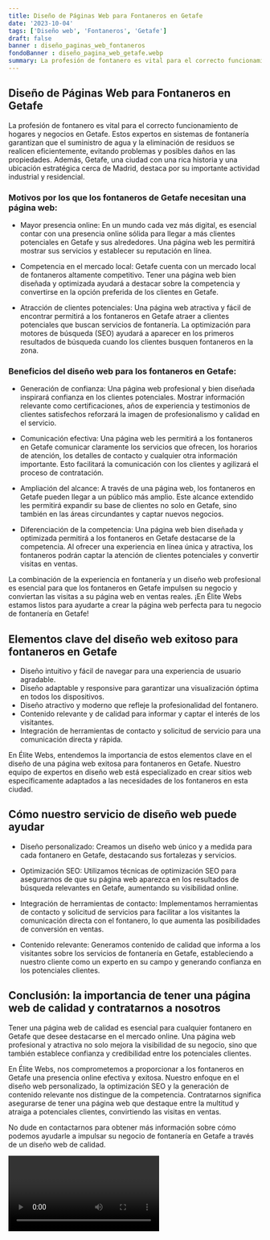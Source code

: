 ```yaml
---
title: Diseño de Páginas Web para Fontaneros en Getafe
date: '2023-10-04'
tags: ['Diseño web', 'Fontaneros', 'Getafe']
draft: false
banner : diseño_paginas_web_fontaneros
fondoBanner : diseño_pagina_web_getafe.webp
summary: La profesión de fontanero es vital para el correcto funcionamiento de hogares y negocios en Getafe. Estos expertos en sistemas de fontanería garantizan que el suministro de agua y la eliminación de residuos se realicen eficientemente, evitando problemas y posibles daños en las propiedades. Además, Getafe, una ciudad con una rica historia y una ubicación estratégica cerca de Madrid, destaca por su importante actividad industrial y residencial.
---
```


## Diseño de Páginas Web para Fontaneros en Getafe

La profesión de fontanero es vital para el correcto funcionamiento de hogares y negocios en Getafe. Estos expertos en sistemas de fontanería garantizan que el suministro de agua y la eliminación de residuos se realicen eficientemente, evitando problemas y posibles daños en las propiedades. Además, Getafe, una ciudad con una rica historia y una ubicación estratégica cerca de Madrid, destaca por su importante actividad industrial y residencial.

### Motivos por los que los fontaneros de Getafe necesitan una página web:

- Mayor presencia online: En un mundo cada vez más digital, es esencial contar con una presencia online sólida para llegar a más clientes potenciales en Getafe y sus alrededores. Una página web les permitirá mostrar sus servicios y establecer su reputación en línea.

- Competencia en el mercado local: Getafe cuenta con un mercado local de fontaneros altamente competitivo. Tener una página web bien diseñada y optimizada ayudará a destacar sobre la competencia y convertirse en la opción preferida de los clientes en Getafe.

- Atracción de clientes potenciales: Una página web atractiva y fácil de encontrar permitirá a los fontaneros en Getafe atraer a clientes potenciales que buscan servicios de fontanería. La optimización para motores de búsqueda (SEO) ayudará a aparecer en los primeros resultados de búsqueda cuando los clientes busquen fontaneros en la zona.

### Beneficios del diseño web para los fontaneros en Getafe:

- Generación de confianza: Una página web profesional y bien diseñada inspirará confianza en los clientes potenciales. Mostrar información relevante como certificaciones, años de experiencia y testimonios de clientes satisfechos reforzará la imagen de profesionalismo y calidad en el servicio.

- Comunicación efectiva: Una página web les permitirá a los fontaneros en Getafe comunicar claramente los servicios que ofrecen, los horarios de atención, los detalles de contacto y cualquier otra información importante. Esto facilitará la comunicación con los clientes y agilizará el proceso de contratación.

- Ampliación del alcance: A través de una página web, los fontaneros en Getafe pueden llegar a un público más amplio. Este alcance extendido les permitirá expandir su base de clientes no solo en Getafe, sino también en las áreas circundantes y captar nuevos negocios.

- Diferenciación de la competencia: Una página web bien diseñada y optimizada permitirá a los fontaneros en Getafe destacarse de la competencia. Al ofrecer una experiencia en línea única y atractiva, los fontaneros podrán captar la atención de clientes potenciales y convertir visitas en ventas.

La combinación de la experiencia en fontanería y un diseño web profesional es esencial para que los fontaneros en Getafe impulsen su negocio y conviertan las visitas a su página web en ventas reales. ¡En Élite Webs estamos listos para ayudarte a crear la página web perfecta para tu negocio de fontanería en Getafe!

<GifSeo />

<Cta />

## Elementos clave del diseño web exitoso para fontaneros en Getafe

- Diseño intuitivo y fácil de navegar para una experiencia de usuario agradable.
- Diseño adaptable y responsive para garantizar una visualización óptima en todos los dispositivos.
- Diseño atractivo y moderno que refleje la profesionalidad del fontanero.
- Contenido relevante y de calidad para informar y captar el interés de los visitantes.
- Integración de herramientas de contacto y solicitud de servicio para una comunicación directa y rápida.

En Élite Webs, entendemos la importancia de estos elementos clave en el diseño de una página web exitosa para fontaneros en Getafe. Nuestro equipo de expertos en diseño web está especializado en crear sitios web específicamente adaptados a las necesidades de los fontaneros en esta ciudad.

## Cómo nuestro servicio de diseño web puede ayudar

- Diseño personalizado: Creamos un diseño web único y a medida para cada fontanero en Getafe, destacando sus fortalezas y servicios.

- Optimización SEO: Utilizamos técnicas de optimización SEO para asegurarnos de que su página web aparezca en los resultados de búsqueda relevantes en Getafe, aumentando su visibilidad online.

- Integración de herramientas de contacto: Implementamos herramientas de contacto y solicitud de servicios para facilitar a los visitantes la comunicación directa con el fontanero, lo que aumenta las posibilidades de conversión en ventas.

- Contenido relevante: Generamos contenido de calidad que informa a los visitantes sobre los servicios de fontanería en Getafe, estableciendo a nuestro cliente como un experto en su campo y generando confianza en los potenciales clientes.

## Conclusión: la importancia de tener una página web de calidad y contratarnos a nosotros

Tener una página web de calidad es esencial para cualquier fontanero en Getafe que desee destacarse en el mercado online. Una página web profesional y atractiva no solo mejora la visibilidad de su negocio, sino que también establece confianza y credibilidad entre los potenciales clientes.

En Élite Webs, nos comprometemos a proporcionar a los fontaneros en Getafe una presencia online efectiva y exitosa. Nuestro enfoque en el diseño web personalizado, la optimización SEO y la generación de contenido relevante nos distingue de la competencia. Contratarnos significa asegurarse de tener una página web que destaque entre la multitud y atraiga a potenciales clientes, convirtiendo las visitas en ventas.

No dude en contactarnos para obtener más información sobre cómo podemos ayudarle a impulsar su negocio de fontanería en Getafe a través de un diseño web de calidad.

<Video />

<CtaBot job='Fontaneros' city='Getafe'/>

<Gmaps query='Getafe+españa+maps' />